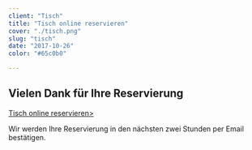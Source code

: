 ```yaml
---
client: "Tisch"
title: "Tisch online reservieren"
cover: "./tisch.png"
slug: "tisch"
date: "2017-10-26"
color: "#65c0b0"

---
```


## Vielen Dank für Ihre Reservierung

<a rel="noopener noreferrer"  href="https://airtable.com/shrceRp6RGQS6JPBY">Tisch online reservieren></a>


Wir werden Ihre Reservierung in den nächsten zwei Stunden per Email bestätigen.
